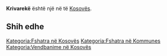 {{Fshat në 
 | Emri                = Krivarekë
 | EmriAlt                = 
 | NAME_SHORT_FORM=      
 | NAME_GENERIC=      
 | NAME_SORT_NAME_RO=      KRIVAREKE
 | FULL_NAME_RO = Krivarekë
 | FULL_NAME_ND_RO=Krivareke
 | SORT_NAME_RG=KRIVAREKE
 | FULL_NAME_RG=Krivarekë
 | FULL_NAME_ND_RG=Krivareke
 | SRP_NAME_SHORT_FORM=      
 | SRP_NAME_GENERIC=      
 | SRP_NAME_SORT_NAME_RO=      
 | SRP_FULL_NAME_RO = 
 | SRP_FULL_NAME_ND_RO=
 | SRP_SORT_NAME_RG=
 | SRP_FULL_NAME_RG=
 | SRP_FULL_NAME_ND_RG=
 | Emri (Rasa dhanore) = 
 | Figura              = 
 | Shteti              = Kosovo
 | Komuna              = 
 | Kodi postar         = 
 | Sipërfaqja          = 

 | Popullsia           = 

 | Regj. i popullsisë  = 
 | Dend. e popullsisë  = 
 | Faqja zyrtare       = 
 <!--- Koordinatat ----> 
 | Gjerësia            = 42.5075
 | Gjatësia            = 21.631389
 | Lartësia            = 
}}
'''Krivarekë''' është një [[]] në [[]] të [[Kosovës]].

<!-- == Gjeografia == -->
<!-- == Historia == -->
<!-- == Demografia == -->
== Shih edhe ==
{{Komuna }}
{{Kosovo-Administrata-Cung}}

[[Kategoria:Fshatra në Kosovës]]
[[Kategoria:Fshatra në Kommunes ]]
[[Kategoria:Vendbanime në Kosovës]]